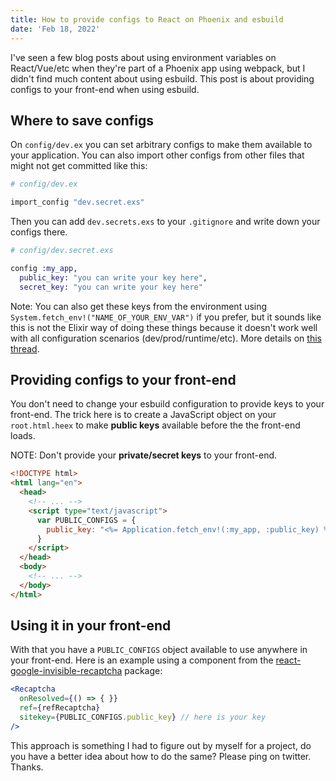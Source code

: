 ```yaml
---
title: How to provide configs to React on Phoenix and esbuild
date: 'Feb 18, 2022'
---
```


I've seen a few blog posts about using environment variables on React/Vue/etc when they're part of a Phoenix app using webpack, but I didn't find much content about using esbuild. This post is about providing configs to your front-end when using esbuild.

## Where to save configs

On `config/dev.ex` you can set arbitrary configs to make them available to your application. You can also import other configs from other files that might not get committed like this:

```elixir
# config/dev.ex

import_config "dev.secret.exs"
```

Then you can add `dev.secrets.exs` to your `.gitignore` and write down your configs there.

```elixir
# config/dev.secret.exs

config :my_app,
  public_key: "you can write your key here",
  secret_key: "you can write your key here"
```

Note: You can also get these keys from the environment using `System.fetch_env!("NAME_OF_YOUR_ENV_VAR")` if you prefer, but it sounds like this is not the Elixir way of doing these things because it doesn't work well with all configuration scenarios (dev/prod/runtime/etc). More details on [this thread](https://groups.google.com/g/elixir-lang-core/c/SLlJxiMa-7Q/m/Un1bTb2XLzsJ?pli=1).

## Providing configs to your front-end

You don't need to change your esbuild configuration to provide keys to your front-end. The trick here is to create a JavaScript object on your `root.html.heex` to make **public keys** available before the the front-end loads.

NOTE: Don't provide your **private/secret keys** to your front-end.

```html
<!DOCTYPE html>
<html lang="en">
  <head>
    <!-- ... -->
    <script type="text/javascript">
      var PUBLIC_CONFIGS = {
        public_key: "<%= Application.fetch_env!(:my_app, :public_key) %>",
      }
    </script>
  </head>
  <body>
    <!-- ... -->
  </body>
</html>
```

## Using it in your front-end

With that you have a `PUBLIC_CONFIGS` object available to use anywhere in your front-end. Here is an example using a component from the [react-google-invisible-recaptcha](https://www.npmjs.com/package/react-google-invisible-recaptcha) package:

```jsx
<Recaptcha
  onResolved={() => { }}
  ref={refRecaptcha}
  sitekey={PUBLIC_CONFIGS.public_key} // here is your key
/>
```

This approach is something I had to figure out by myself for a project, do you have a better idea about how to do the same? Please ping on twitter. Thanks.
